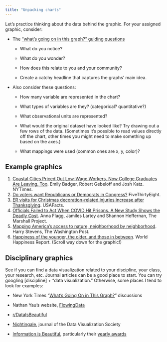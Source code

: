 ```yaml
---
title: "Unpacking charts"
---
```


Let's practice thinking about the data behind the graphic. For your assigned graphic, consider:

-   The ["what's going on in this graph?" guiding questions](https://www.nytimes.com/2021/07/28/learning/introduction-to-whats-going-on-in-this-graph.html)

    -   What do you notice?

    -   What do you wonder?

    -   How does this relate to you and your community?

    -   Create a catchy headline that captures the graphs’ main idea.

-   Also consider these questions:

    -   How many variable are represented in the chart?

    -   What types of variables are they? (categorical? quantitative?)

    -   What observational units are represented?

    -   What would the original dataset have looked like? Try drawing out a few rows of the data. (Sometimes it's possible to read values directly off the chart, other times you might need to make something up based on the axes.)

    -   What mappings were used (common ones are x, y, color)?

## Example graphics

1.  [Coastal Cities Priced Out Low-Wage Workers. Now College Graduates Are Leaving, Too](https://www.nytimes.com/interactive/2023/05/15/upshot/migrations-college-super-cities.html?unlocked_article_code=1.tk0.cdj7.S7xV6ZST0Q9G&smid=url-share). Emily Badger, Robert Gebeloff and Josh Katz. NYTimes.
2.  [Do voters want Republicans or Democrats in Congress?](https://projects.fivethirtyeight.com/polls/generic-ballot/) FiveThirtyEight.
3.  [ER visits for Christmas decoration-related injuries increase after Thanksgiving](https://usafacts.org/data-projects/christmas-decorating-injuries). USAFacts.
4.  [Officials Failed to Act When COVID Hit Prisons. A New Study Shows the Deadly Cost](https://www.themarshallproject.org/2024/04/18/covid-prison-deaths-data). Anna Flagg, Jamiles Lartey and Shannon Heffernan, The Marshall Project.
5.  [Mapping America’s access to nature, neighborhood by neighborhood](https://wapo.st/4arYYnO). Harry Stevens, The Washington Post.
6.  [Happiness of the younger, the older, and those in between](https://worldhappiness.report/ed/2024/happiness-of-the-younger-the-older-and-those-in-between/). World Happiness Report. (Scroll way down for the graphic!)

## Disciplinary graphics

See if you can find a data visualization related to your discipline, your class, your research, etc. Journal articles can be a good place to start. You can try googling \[discipline\] + "data visualization." Otherwise, some places I tend to look for examples:

-   New York Times "[What's Going On in This Graph?](https://www.nytimes.com/column/whats-going-on-in-this-graph)" discussions

-   Nathan Yau's website, [FlowingData](https://flowingdata.com/)

-   [r/DataIsBeautiful](https://www.reddit.com/r/dataisbeautiful/)

-   [Nightingale](https://nightingaledvs.com/), journal of the Data Visualization Society

-   [Information is Beautiful](https://informationisbeautiful.net/), particularly their [yearly awards](https://www.informationisbeautifulawards.com/)
